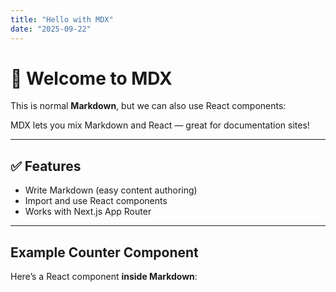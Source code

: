 ```yaml
---
title: "Hello with MDX"
date: "2025-09-22"
---
```


# 🚀 Welcome to MDX

This is normal **Markdown**, but we can also use React components:

<MyAlert type="info">
  MDX lets you mix Markdown and React — great for documentation sites!
</MyAlert>

---

## ✅ Features

- Write Markdown (easy content authoring)
- Import and use React components
- Works with Next.js App Router

---

## Example Counter Component

Here’s a React component **inside Markdown**:

<Counter />

